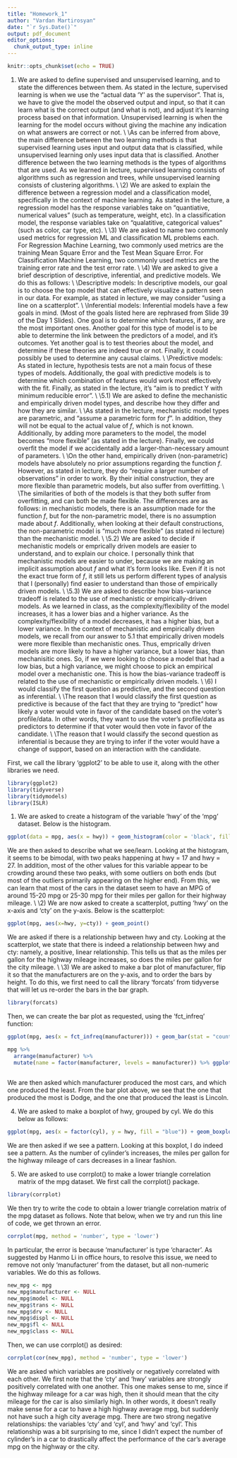 ```yaml
---
title: "Homework_1"
author: "Vardan Martirosyan"
date: "`r Sys.Date()`"
output: pdf_document
editor_options: 
  chunk_output_type: inline
---
```


```r
knitr::opts_chunk$set(echo = TRUE)
```
\section*{Machine Learning Main Ideas Questions}
1) We are asked to define supervised and unsupervised learning, and to state the differences between them. As stated in the lecture, supervised learning is when we use the "actual data 'Y' as the supervisor". That is, we have to give the model the observed output and input, so that it can learn what is the correct output (and what is not), and adjust it's learning process based on that information. Unsupervised learning is when the learning for the model occurs without giving the machine any indication on what answers are correct or not.
\\
\\As can be inferred from above, the main difference between the two learning methods is that supervised learning uses input and output data that is classified, while unsupervised learning only uses input data that is classified. Another difference between the two learning methods is the types of algorithms that are used. As we learned in lecture, supervised learning consists of algorithms such as regression and trees, while unsupervised learning consists of clustering algorithms. 
\\
\\2) We are asked to explain the difference between a regression model and a classification model, specifically in the context of machine learning. As stated in the lecture, a regression model has the response variables take on "quantiative, numerical values" (such as temperature, weight, etc). In a classification model, the response variables take on "qualatitive, categorical values" (such as color, car type, etc).
\\
\\3) We are asked to name two commonly used metrics for regression ML and classification ML problems each. For Regression Machine Learning, two commonly used metrics are the training Mean Square Error and the Test Mean Square Error. For Classification Machine Learning, two commonly used metrics are the training error rate and the test error rate.
\\
\\4) We are asked to give a brief description of descriptive, inferential, and predictive models. We do this as follows:
\\
\\Descriptive models: In descriptive models, our goal is to choose the top model that can effectively visualize a pattern seen in our data. For example, as stated in lecture, we may consider "using a line on a scatterplot".
\\
\\Inferential models: Inferential models have a few goals in mind. (Most of the goals listed here are rephrased from Slide 39 of the Day 1 Slides). One goal is to determine which features, if any, are the most important ones. Another goal for this type of model is to be able to determine the link between the predictors of a model, and it's outcomes. Yet another goal is to test theories about the model, and determine if these theories are indeed true or not. Finally, it could possibly be used to determine any causal claims.
\\
\\Predictive models: As stated in lecture, hypothesis tests are not a main focus of these types of models. Additionally, the goal with predictive models is to determine which combination of features would work most effectively with the fit. Finally, as stated in the lecture, it's "aim is to predict Y with minimum reducible error".
\\
\\5.1) We are asked to define the mechanistic and empirically driven model types, and describe how they differ and how they are similar. 
\\
\\As stated in the lecture, mechanistic model types are parametric, and "assume a parametric form for $f$". In addition, they will not be equal to the actual value of $f$, which is not known. Additionally, by adding more parameters to the model, the model becomes "more flexible" (as stated in the lecture). Finally, we could overfit the model if we accidentally add a larger-than-necessary amount of parameters.
\\
\\On the other hand, empirically driven (non-parametric) models have absolutely no prior assumptions regarding the function $f$. However, as stated in lecture, they do "require a larger number of observations" in order to work. By their initial construction, they are more flexible than parametric models, but also suffer from overfitting.
\\
\\The similarities of both of the models is that they both suffer from overfitting, and can both be made flexible. The differences are as follows: in mechanistic models, there is an assumption made for the function $f$, but for the non-parametric model, there is no assumption made about $f$. Additionally, when looking at their default constructions, the non-parametric model is "much more flexible" (as stated ni lecture) than the mechanistic model.
\\
\\5.2) We are asked to decide if mechanistic models or emprically driven models are easier to understand, and to explain our choice. I personally think that mechanistic models are easier to under, because we are making an implicit assumption about $f$ and what it's form looks like. Even if it is not the exact true form of $f$, it still lets us perform different types of analysis that I (personally) find easier to understand than those of empirically driven models.
\\
\\5.3) We are asked to describe how bias-variance tradeoff is related to the use of mechanistic or empirically-driven models. As we learned in class, as the complexity/flexibility of the model increases, it has a lower bias and a higher variance. As the complexity/flexibility of a model decreases, it has a higher bias, but a lower variance. In the context of mechanistic and empirically driven models, we recall from our answer to 5.1 that empirically driven models were more flexible than mechanistic ones. Thus, emprically driven models are more likely to have a higher variance, but a lower bias, than mechanisitic ones. So, if we were looking to choose a model that had a low bias, but a high variance, we might choose to pick an empirical model over a mechanistic one. This is how the bias-variance tradeoff is related to the use of mechanistic or empirically driven models. 
\\
\\6) I would classify the first question as predictive, and the second question as inferential. 
\\
\\The reason that I would classify the first question as predictive is because of the fact that they are trying to "predict" how likely a voter would vote in favor of the candidate based on the voter's profile/data. In other words, they want to use the voter's profile/data as predictors to determine if that voter would then vote in favor of the candidate.
\\
\\The reason that I would classify the second question as inferential is because they are trying to infer if the voter would have a change of support, based on an interaction with the candidate. 

\newpage
\section*{Exploratory Data Analysis Exercises}
First, we call the library 'ggplot2' to be able to use it, along with the other libraries we need.
```r
library(ggplot2)
library(tidyverse)
library(tidymodels)
library(ISLR)
```




1) We are asked to create a histogram of the variable 'hwy' of the 'mpg' dataset. Below is the histogram.
```r
ggplot(data = mpg, aes(x = hwy)) + geom_histogram(color = 'black', fill = 'blue')
```
We are then asked to describe what we see/learn. Looking at the histogram, it seems to be bimodal, with two peaks happening at hwy = 17 and hwy = 27. In addition, most of the other values for this variable appear to be crowding around these two peaks, with some outliers on both ends (but most of the outliers primarily appearing on the higher end). From this, we can learn that most of the cars in the dataset seem to have an MPG of around 15-20 mpg or 25-30 mpg for their miles per gallon for their highway mileage. 
\\
\\2) We are now asked to create a scatterplot, putting 'hwy' on the x-axis and 'cty' on the y-axis. Below is the scatterplot:
```r
ggplot(mpg, aes(x=hwy, y=cty)) + geom_point()
```
We are asked if there is a relationship between hwy and cty. Looking at the scatterplot, we state that there is indeed a relationship between hwy and cty: namely, a positive, linear relationship. This tells us that as the miles per gallon for the highway mileage increases, so does the miles per gallon for the city mileage. 
\\
\\3) We are asked to make a bar plot of manufacturer, flip it so that the manufacturers are on the y-axis, and to order the bars by height. To do this, we first need to call the library 'forcats' from tidyverse that will let us re-order the bars in the bar graph.
```r
library(forcats)
```
Then, we can create the bar plot as requested, using the 'fct_infreq' function:
```r
ggplot(mpg, aes(x = fct_infreq(manufacturer))) + geom_bar(stat = "count") + coord_flip()
```


```r
mpg %>%
  arrange(manufacturer) %>%
  mutate(name = factor(manufacturer, levels = manufacturer)) %>% ggplot (aes(x = manufacturer, y = model)) + geom_bar(stat = "identity") + coord_flip()
  
```
We are then asked which manufacturer produced the most cars, and which one produced the least. From the bar plot above, we see that the one that produced the most is Dodge, and the one that produced the least is Lincoln.




4) We are asked to make a boxplot of hwy, grouped by cyl. We do this below as follows:
```r
ggplot(mpg, aes(x = factor(cyl), y = hwy, fill = "blue")) + geom_boxplot()
```
We are then asked if we see a pattern. Looking at this boxplot, I do indeed see a pattern. As the number of cylinder's increases, the miles per gallon for the highway mileage of cars decreases in a linear fashion. 






5) We are asked to use corrplot() to make a lower triangle correlation matrix of the mpg dataset. We first call the corrplot() package.
```r
library(corrplot)
```
We then try to write the code to obtain a lower triangle correlation matrix of the mpg dataset as follows. Note that below, when we try and run this line of code, we get thrown an error.
```r
corrplot(mpg, method = 'number', type = 'lower')
```
In particular, the error is because 'manufacturer' is type 'character'. As suggested by Hanmo Li in office hours, to resolve this issue, we need to remove not only 'manufacturer' from the dataset, but all non-numeric variables. We do this as follows.
```r
new_mpg <- mpg
new_mpg$manufacturer <- NULL
new_mpg$model <- NULL
new_mpg$trans <- NULL
new_mpg$drv <- NULL
new_mpg$displ <- NULL
new_mpg$fl <- NULL
new_mpg$class <- NULL
```
Then, we can use corrplot() as desired:
```r
corrplot(cor(new_mpg), method = 'number', type = 'lower')
```
We are asked which variables are positively or negatively correlated with each other. We first note that the 'cty' and 'hwy' variables are strongly positively correlated with one another. This one makes sense to me, since if the highway mileage for a car was high, then it should mean that the city mileage for the car is also similarly high. In other words, it doesn't really make sense for a car to have a high highway average mpg, but suddenly not have such a high city average mpg. There are two strong negative relationships: the variables 'cty' and 'cyl', and 'hwy' and 'cyl'. This relationship was a bit surprising to me, since I didn't expect the number of cylinder's in a car to drastically affect the performance of the car's average mpg on the highway or the city.





